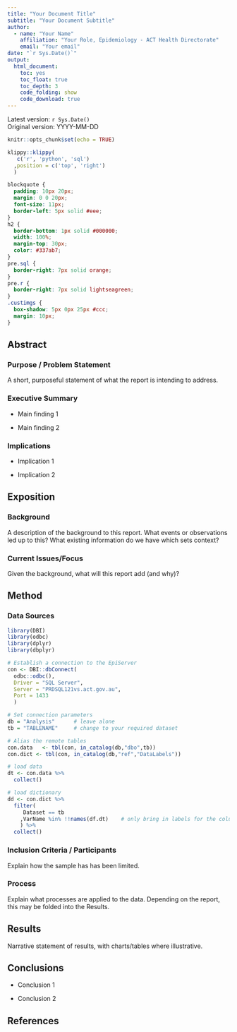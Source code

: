 ---
title: "Your Document Title"
subtitle: "Your Document Subtitle"
author:
  - name: "Your Name"
    affiliation: "Your Role, Epidemiology - ACT Health Directorate"
    email: "Your email"
date: "`r Sys.Date()`"
output: 
  html_document: 
    toc: yes
    toc_float: true
    toc_depth: 3
    code_folding: show
    code_download: true
---

Latest version: `r Sys.Date()` </br> Original version: YYYY-MM-DD

```{r setup, include=FALSE}
knitr::opts_chunk$set(echo = TRUE)
```

```{r klippy, echo=FALSE, include=TRUE}
klippy::klippy(
   c('r', 'python', 'sql')
  ,position = c('top', 'right')
  )
```

```{css style settings, echo = FALSE}
blockquote {
  padding: 10px 20px;
  margin: 0 0 20px;
  font-size: 11px;
  border-left: 5px solid #eee;
}
h2 {
  border-bottom: 1px solid #000000;
  width: 100%;
  margin-top: 30px;
  color: #337ab7;
}
pre.sql {
  border-right: 7px solid orange;
}
pre.r {
  border-right: 7px solid lightseagreen;
}
.custimgs {
  box-shadow: 5px 0px 25px #ccc;
  margin: 10px;
}
```

## Abstract

### Purpose / Problem Statement

A short, purposeful statement of what the report is intending to address.

### Executive Summary

-   Main finding 1

-   Main finding 2

### Implications

-   Implication 1

-   Implication 2


## Exposition

### Background

A description of the background to this report.  What events or observations led up to this?  What existing information do we have which sets context?

### Current Issues/Focus

Given the background, what will this report add (and why)?

## Method

### Data Sources

```{r lib_conn, message=FALSE, warning=FALSE}

library(DBI)
library(odbc)
library(dplyr)
library(dbplyr)

# Establish a connection to the EpiServer
con <- DBI::dbConnect(
  odbc::odbc(), 
  Driver = "SQL Server", 
  Server = "PRDSQL121vs.act.gov.au", 
  Port = 1433
  )

# Set connection parameters
db = "Analysis"      # leave alone
tb = "TABLENAME"     # change to your required dataset

# Alias the remote tables
con.data   <- tbl(con, in_catalog(db,"dbo",tb))
con.dict <- tbl(con, in_catalog(db,"ref","DataLabels"))

# load data
dt <- con.data %>%
  collect()

# load dictionary
dd <- con.dict %>%
  filter(
     Dataset == tb
    ,VarName %in% !!names(df.dt)    # only bring in labels for the columns loaded
    ) %>%
  collect()

```

### Inclusion Criteria / Participants

Explain how the sample has has been limited.

### Process

Explain what processes are applied to the data.  Depending on the report, this may be folded into the Results.


## Results

Narrative statement of results, with charts/tables where illustrative.


## Conclusions

-   Conclusion 1

-   Conclusion 2


## References
